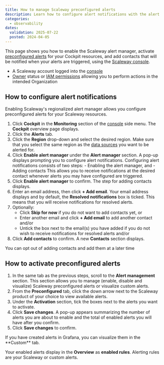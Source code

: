```yaml
---
title: How to manage Scaleway preconfigured alerts
description: Learn how to configure alert notifications with the alert manager, activate preconfigured alerts for your Cockpit resources, and add contacts to notify, using the Scaleway console.
categories:
  - observability
dates:
  validation: 2025-07-22
  posted: 2024-04-05
---
```




This page shows you how to enable the Scaleway alert manager, activate [preconfigured alerts](/cockpit/concepts/#preconfigured-alerts) for your Cockpit resources, and add contacts that will be notified when your alerts are triggered, using the [Scaleway console](https://console.scaleway.com/).

<Requirements />

  - A Scaleway account logged into the [console](https://console.scaleway.com)
  - [Owner](/iam/concepts/#owner) status or [IAM permissions](/iam/concepts/#permission) allowing you to perform actions in the intended Organization

## How to configure alert notifications
Enabling Scaleway's regionalized alert manager allows you configure preconfigured alerts for your Scaleway resources.

1. Click **Cockpit** in the **Monitoring** section of the [console](https://console.scaleway.com/) side menu. The **Cockpit** overview page displays.
2. Click the **Alerts** tab.
3. Click the **Region** drop-down and select the desired region.
      <Message type="important">
        Make sure that you select the same region as the [data sources](/cockpit/concepts/#data-sources) you want to be alerted for.
      </Message>
5. Click **Enable alert manager** under the **Alert manager** section. A pop-up displays prompting you to configure alert notifications.
      <Message type="tip">
       Configuring alert notifications consists of two steps:
        - Enabling the alert manager, and
        - Adding contacts
       This allows you to receive notifications at the desired contact whenever alerts you may have configured are triggered.
      </Message>
6. Click **Enable alert manager** to confirm. The step for adding contacts displays.
7. Enter an email address, then click **+ Add email**. Your email address displays and by default, the **Resolved notifications** box is ticked. This means that you will receive notifications for resolved alerts.
8. Optionally:
    - Click **Skip for now** if you do not want to add contacts yet, or
    - Enter another email and click **+ Add email** to add another contact and/or
    - Untick the box next to the email(s) you have added if you do not wish to receive notifications for resolved alerts and/or
9. Click **Add contacts** to confirm. A new **Contacts** section displays.
  <Message type="tip">
   You can opt out of adding contacts and add them at a later time
  </Message>

## How to activate preconfigured alerts

1. In the same tab as the previous steps, scroll to the **Alert management** section. This section allows you to manage (enable, disable and visualize) Scaleway preconfigured alerts or visualize custom alerts.
2. From the **Preconfigured** tab, click the down arrow next to the Scaleway product of your choice to view available alerts.
3. Under the **Activation** section, tick the boxes next to the alerts you want to activate.
4. Click **Save changes**. A pop-up appears summarizing the number of alerts you are about to enable and the total of enabled alerts you will have after you confirm.
5. Click **Save changes** to confirm.

  <Message type="note">
   If you have created alerts in Grafana, you can visualize them in the **Custom** tab.
   <Lightbox image={CustomAlertsTab} alt="" />
  </Message>

Your enabled alerts display in the **Overview** as **enabled rules**. Alerting rules are your Scaleway or custom alerts.